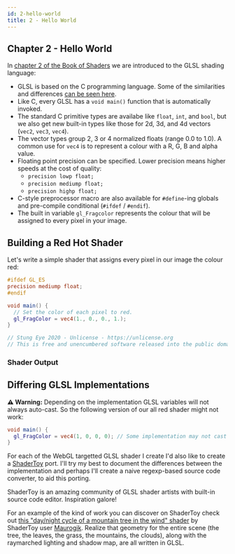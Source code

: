 ```yaml
---
id: 2-hello-world
title: 2 - Hello World
---
```


## Chapter 2 - Hello World

In [chapter 2 of the Book of Shaders](https://thebookofshaders.com/02/) we are introduced to the GLSL shading language:

- GLSL is based on the C programming language. Some of the similarities and differences [can be seen here](https://www.khronos.org/opengl/wiki/Core_Language_%28GLSL%29).
- Like C, every GLSL has a `void main()` function that is automatically invoked.
- The standard C primitive types are availabe like `float`, `int`, and `bool`, but we also get new built-in types like those for 2d, 3d, and 4d vectors (`vec2`, `vec3`, `vec4`).
- The vector types group 2, 3 or 4 normalized floats (range 0.0 to 1.0). A common use for `vec4` is to represent a colour with a R, G, B and alpha value.
- Floating point precision can be specified. Lower precision means higher speeds at the cost of quality:
  - `precision lowp float;`
  - `precision mediump float;`
  - `precision highp float;`
- C-style preprocessor macro are also available for `#define`-ing globals and pre-compile conditional (`#ifdef` / `#endif`).
- The built in variable `gl_Fragcolor` represents the colour that will be assigned to every pixel in your image.

## Building a Red Hot Shader

Let's write a simple shader that assigns every pixel in our image the colour red:

```glsl
#ifdef GL_ES
precision mediump float;
#endif

void main() {
  // Set the color of each pixel to red.
  gl_FragColor = vec4(1., 0., 0., 1.);
}

// Stung Eye 2020 - Unlicense - https://unlicense.org
// This is free and unencumbered software released into the public domain.
```

### Shader Output


<ResponsiveShader
  maxWidth="530"
  height="320"
  fragShaderPath="/shaders/2.0-hello-world.frag"
/>

## Differing GLSL Implementations

**⚠️ Warning:** Depending on the implementation GLSL variables will not always auto-cast. So the following version of our all red shader might not work:

```glsl
void main() {
  gl_FragColor = vec4(1, 0, 0, 0); // Some implementation may not cast these ints to floats.
}
```

For each of the WebGL targetted GLSL shader I create I'd also like to create a [ShaderToy](https://www.shadertoy.com/) port. I'll try my best to document the differences between the implementation and perhaps I'll create a naive regexp-based source code converter, to aid this porting.

ShaderToy is an amazing community of GLSL shader artists with built-in source code editor. Inspiration galore!

For an example of the kind of work you can discover on ShaderToy check out [this "day/night cycle of a mountain tree
in the wind" shader](https://www.shadertoy.com/view/tdjyzz) by ShaderToy user [Maurogik](https://www.shadertoy.com/user/Maurogik). Realize that geometry for the entire scene (the tree, the leaves, the grass, the mountains, the clouds), along with the raymarched lighting and shadow map, are all written in GLSL.
